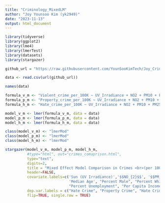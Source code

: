 ---
title: "Criminology_MixedLM"
author: "Joy Younsoo Kim (yk2949)"
date: "2023-11-13"
output: html_document
---
```{r, warning=FALSE, message=FALSE}
library(tidyverse)
library(ggplot2)
library(lme4)
library(lmerTest)
library(datasets)
library(stargazer)
```


```{r}
github_url = "https://raw.githubusercontent.com/YounSooKimTech/Joy_Criminology/main/Data/df_total_crime_env_state.csv"

data <- read.csv(url(github_url))

names(data)

```

```{r}

formula_v_m <- "Violent_crime_per_100K ~ UV_Irradiance + NO2 + PM10 + PM25 + SO2 + Median_age_years + Percent_Male + Percent_White + Percent_BA_or_higher + Percent_unemployed + Per_capita_income_dollars + (1|Region) + (1|Year)"
formula_p_m <- "Property_crime_per_100K ~ UV_Irradiance + NO2 + PM10 + PM25 + SO2 + Median_age_years + Percent_Male + Percent_White + Percent_BA_or_higher + Percent_unemployed + Per_capita_income_dollars + (1|Region) + (1|Year)"
formula_h_m <- "Hate_crime_per_100K ~ UV_Irradiance + NO2 + PM10 + PM25 + SO2 + Median_age_years + Percent_Male + Percent_White + Percent_BA_or_higher + Percent_unemployed + Per_capita_income_dollars + (1|Region) + (1|Year)"

model_v_m <- lmer(formula_v_m, data = data)
model_p_m <- lmer(formula_p_m, data = data)
model_h_m <- lmer(formula_h_m, data = data)

class(model_v_m) <- "lmerMod"
class(model_p_m) <- "lmerMod"
class(model_h_m) <- "lmerMod"

```


```{r}

stargazer(model_v_m, model_p_m, model_h_m, 
          #type="html", out="crimes_comaprison.html",
          type="text",
          digits=2,
          title = "Mixed Effect Model Comparison in Crimes <br>(per 100K Population)",
          header=FALSE, 
          covariate.labels=c('Sun (UV Irradiance)','$$NO_{2}$$', '$$PM_{10}$$', '$$PM_{2.5}$$', '$$SO_{2}$$',
                             'Median Age', "Percent Male", "Percent White", "Educational Attainment",
                             "Percent Unemployment", "Per Capita Income"),
          dep.var.labels = c("Hate Crime", "Property Crime", "Hate Crime"),
          flip=TRUE, single.row = TRUE)

```

